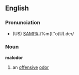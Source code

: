 ==English==
===Pronunciation===
*(US) [[Pronunciation guide|SAMPA]]:/%m{l."o(U).der/

===Noun===
'''malodor'''

#an [[offensive]] [[odor]]